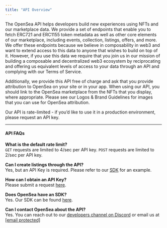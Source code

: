 ```yaml
---
title: "API Overview"
---
```


The OpenSea API helps developers build new experiences using NFTs and our marketplace data. We provide a set of endpoints that enable you to fetch ERC721 and ERC1155 token metadata as well as other core elements of our marketplace, including events, collection, listings, offers, and more. We offer these endpoints because we believe in composability in web3 and want to extend access to this data to anyone that wishes to build on top of it. However, if you use this data we require that you join us in our mission of building a composable and decentralized web3 ecosystem by reciprocating and offering us equivalent levels of access to your data through an API and complying with our Terms of Service.

Additionally, we provide this API free of charge and ask that you provide attribution to OpenSea on your site or in your app. When using our API, you should link to the OpenSea marketplace from the NFTs that you display, where appropriate. Please see our Logos & Brand Guidelines for images that you can use for OpenSea attribution.

Our API is rate-limited - if you’d like to use it in a production environment, please request an API key.

---

#### API FAQs

**What is the default rate limit?**  
`GET` requests are limited to 4/sec per API key. `POST` requests are limited to 2/sec per API key.

**Can I create listings through the API?**  
Yes, but an API Key is required. Please refer to our [SDK](https://github.com/ProjectOpenSea/opensea-js#making-listings--selling-items) for an example.

**How can I obtain an API Key?**  
Please submit a request [here](/reference/request-an-api-key). 

**Does OpenSea have an SDK?**  
Yes. Our SDK can be found [here](https://github.com/ProjectOpenSea/opensea-js).

**Can I contact OpenSea about the API?**  
Yes. You can reach out to our [developers channel on Discord](https://discord.com/channels/397566282729390110/434175585745633280) or email us at [\[email protected\]](/cdn-cgi/l/email-protection)